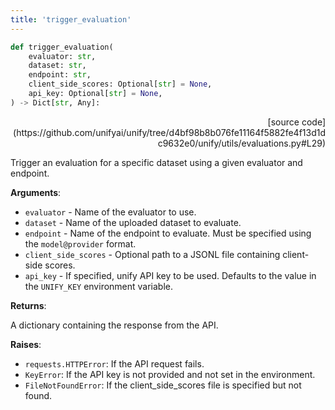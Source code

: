 ```yaml
---
title: 'trigger_evaluation'
---
```


```python
def trigger_evaluation(
    evaluator: str,
    dataset: str,
    endpoint: str,
    client_side_scores: Optional[str] = None,
    api_key: Optional[str] = None,
) -> Dict[str, Any]:
```

<p align="right">[source code](https://github.com/unifyai/unify/tree/d4bf98b8b076fe11164f5882fe4f13d1dc9632e0/unify/utils/evaluations.py#L29)</p>

Trigger an evaluation for a specific dataset using a given evaluator and endpoint.

**Arguments**:

- `evaluator` - Name of the evaluator to use.
- `dataset` - Name of the uploaded dataset to evaluate.
- `endpoint` - Name of the endpoint to evaluate. Must be specified using the `model@provider` format.
- `client_side_scores` - Optional path to a JSONL file containing client-side scores.
- `api_key` - If specified, unify API key to be used. Defaults to the value in the `UNIFY_KEY` environment variable.



**Returns**:

A dictionary containing the response from the API.



**Raises**:

- `requests.HTTPError`: If the API request fails.
- `KeyError`: If the API key is not provided and not set in the environment.
- `FileNotFoundError`: If the client_side_scores file is specified but not found.